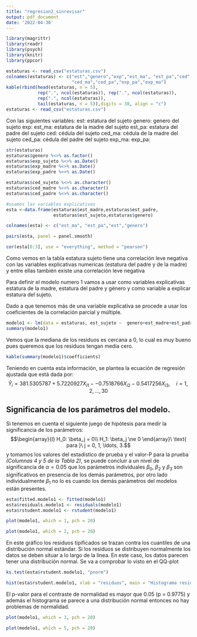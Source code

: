 ---
title: "regresion2_sinrevisar"
output: pdf_document
date: '2022-04-30'
---
<!-- en portada e introducción dejar claro que lo que se busca es 
 explicar la estatura del sujeto con las variables explicativas que ya 
 sabemos-->


```{r}
library(magrittr)
library(readr)
library(psych)
library(knitr)
library(ppcor)
```

<!-- disminuir nombre de las columnas para que no se transpongan -->

```{r}
estaturas <- read_csv("estaturas.csv")
colnames(estaturas) <- c("est","genero","exp","est_ma", "est_pa","ced", 
                         "ced_ma","ced_pa","exp_pa","exp_ma")
kable(rbind(head(estaturas, n = 5),
            rep(".", ncol(estaturas)), rep(".", ncol(estaturas)),
            rep(".", ncol(estaturas)),
            tail(estaturas, n = 5)),digits = 30, align = "c")
estaturas <- read_csv("estaturas.csv")

```

Con las siguientes variables: \newline
est: estatura del sujeto \newline
genero: genero del sujeto \newline
exp:                       \newline     
est_ma: estatura de la madre del sujeto \newline
est_pa: estatura del padre del sujeto \newline
ced: cédula del sujeto \newline
ced_ma: cédula  de la madre del sujeto \newline
ced_pa: cédula del padre del sujeto \newline
exp_ma:                             \newline
exp_pa:                             \newline

```{r}
str(estaturas)
estaturas$genero %<>% as.factor()
estaturas$exp_sujeto %<>% as.Date()
estaturas$exp_madre %<>% as.Date() 
estaturas$exp_padre %<>% as.Date() 

estaturas$ced_sujeto %<>% as.character()
estaturas$ced_madre %<>% as.character()
estaturas$ced_padre %<>% as.character()
```

```{r}
#usamos las variables explicativas
esta <-data.frame(estaturas$est_madre,estaturas$est_padre,
                  estaturas$est_sujeto,estaturas$genero)

colnames(esta) <- c("est_ma", "est_pa","est","genero")

pairs(esta, panel = panel.smooth)
```
```{r}
cor(esta[0:3], use = "everything", method = "pearson")
```


Como vemos en la tabla estatura sujeto tiene una correlación leve negativa con las variables explicativas numericas (estatura del padre y de la madre) y entre ellas también existe una correlación leve negativa 

Para definir el modelo numero 1 vamos a usar como variables explicativas estatura de la madre, estatura del padre y género y como variable a explicar estatura del sujeto.

Dado a que tenemos más de una variable explicativa se procede a usar los coeficientes de la correlación parcial y múltiple.


```{r}
modelo1 <- lm(data = estaturas, est_sujeto ~  genero+est_madre+est_padre)
summary(modelo1)
```
Vemos que la mediana de los residuos es cercana a 0, lo cual es muy bueno pues queremos que los residuos tengan media cero.

```{r}
kable(summary(modelo1)$coefficients)
```
Teniendo en cuenta esta información, se plantea la ecuación de regresión ajustada que está dada por:
$$\widehat{Y}_i = 381.5305787 + 5.7220927X_{i1} - -0.7518766X_{i2} - 0.5417256X_{i3} , \quad i = 1, 2, \ldots, 30$$


## Significancia de los parámetros del modelo.

Si tenemos en cuenta el siguiente juego de hipótesis para medir la significancia de los parámetros:
$$\begin{array}{l} H_0: \beta_j = 0\\ H_1: \beta_j \ne 0 \end{array}\ \text{ para }\ j = 0, 1, \ldots, 3.$$
y tomamos los valores del estadístico de prueba y el valor-P para la prueba *(Columnas 4 y 5 de la Tabla 2)*, se puede concluir a un nivel de significancia de $\alpha = 0.05$ que los parámetros individuales $\beta_0$, $\beta_2$ y $\beta_3$ son significativos en presencia de los demás parámetros, por otro lado individualmente $\beta_1$ no lo es cuando los demás parámetros del modelos están presentes.


```{r}
esta$fitted.modelo1 <- fitted(modelo1)
esta$residuals.modelo1 <- residuals(modelo1)
esta$rstudent.modelo1 <- rstudent(modelo1)
```




```{r}
plot(modelo1, which = 1, pch = 20)
```

```{r}
plot(modelo1, which = 2, pch = 20)
```
En este gráfico los residuos tipificados se trazan contra los cuantiles de una distribución normal estándar. Si los residuos se distribuyen normalmente los datos se deben situar a lo largo de la línea. En este caso, los datos parecen tener una distribución normal.
Se va a comprobar lo visto en el QQ-plot
```{r}
ks.test(esta$rstudent.modelo1, "pnorm")
```


```{r}
hist(esta$rstudent.modelo1, xlab = "residuos", main = "Histograma residuos")

```

El p-valor para el contraste de normalidad es mayor que 0.05 (p = 0.9775) y además el histograma se parece a una distribución normal entonces no hay problemas de normalidad.

```{r}
plot(modelo1, which = 3, pch = 20)
```

```{r}
plot(modelo1, which = 5, pch = 20)

```



